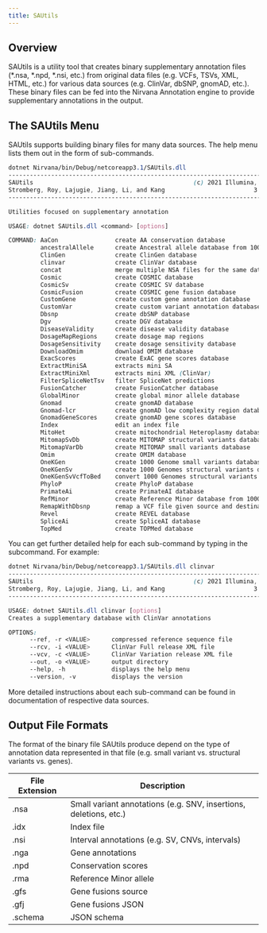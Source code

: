 ```yaml
---
title: SAUtils
---
```


## Overview

SAUtils is a utility tool that creates binary supplementary annotation files (*.nsa, *.npd, *.nsi, etc.) from original data files (e.g. VCFs, TSVs, XML, HTML, etc.) for various data sources (e.g. ClinVar, dbSNP, gnomAD, etc.). These binary files can be fed into the Nirvana Annotation engine to provide supplementary annotations in the output.

## The SAUtils Menu

SAUtils supports building binary files for many data sources. The help menu lists them out in the form of sub-commands.
```scss
dotnet Nirvana/bin/Debug/netcoreapp3.1/SAUtils.dll
---------------------------------------------------------------------------
SAUtils                                             (c) 2021 Illumina, Inc.
Stromberg, Roy, Lajugie, Jiang, Li, and Kang                         3.17.0
---------------------------------------------------------------------------

Utilities focused on supplementary annotation

USAGE: dotnet SAUtils.dll <command> [options]

COMMAND: AaCon                create AA conservation database
         ancestralAllele      create Ancestral allele database from 1000Genomes data
         ClinGen              create ClinGen database
         clinvar              create ClinVar database
         concat               merge multiple NSA files for the same data source having non-overlapping regions
         Cosmic               create COSMIC database
         CosmicSv             create COSMIC SV database
         CosmicFusion         create COSMIC gene fusion database
         CustomGene           create custom gene annotation database
         CustomVar            create custom variant annotation database
         Dbsnp                create dbSNP database
         Dgv                  create DGV database
         DiseaseValidity      create disease validity database
         DosageMapRegions     create dosage map regions
         DosageSensitivity    create dosage sensitivity database
         DownloadOmim         download OMIM database
         ExacScores           create ExAC gene scores database
         ExtractMiniSA        extracts mini SA
         ExtractMiniXml       extracts mini XML (ClinVar)
         FilterSpliceNetTsv   filter SpliceNet predictions
         FusionCatcher        create FusionCatcher database
         GlobalMinor          create global minor allele database
         Gnomad               create gnomAD database
         Gnomad-lcr           create gnomAD low complexity region database
         GnomadGeneScores     create gnomAD gene scores database
         Index                edit an index file
         MitoHet              create mitochondrial Heteroplasmy database
         MitomapSvDb          create MITOMAP structural variants database
         MitomapVarDb         create MITOMAP small variants database
         Omim                 create OMIM database
         OneKGen              create 1000 Genome small variants database
         OneKGenSv            create 1000 Genomes structural variants database
         OneKGenSvVcfToBed    convert 1000 Genomes structural variants VCF file into a BED-like file
         PhyloP               create PhyloP database
         PrimateAi            create PrimateAI database
         RefMinor             create Reference Minor database from 1000 Genome
         RemapWithDbsnp       remap a VCF file given source and destination rsID mappings
         Revel                create REVEL database
         SpliceAi             create SpliceAI database
         TopMed               create TOPMed database
```
You can get further detailed help for each sub-command by typing in the subcommand. For example:
```scss
dotnet Nirvana/bin/Debug/netcoreapp3.1/SAUtils.dll clinvar
---------------------------------------------------------------------------
SAUtils                                             (c) 2021 Illumina, Inc.
Stromberg, Roy, Lajugie, Jiang, Li, and Kang                         3.17.0
---------------------------------------------------------------------------

USAGE: dotnet SAUtils.dll clinvar [options]
Creates a supplementary database with ClinVar annotations

OPTIONS:
      --ref, -r <VALUE>      compressed reference sequence file
      --rcv, -i <VALUE>      ClinVar Full release XML file
      --vcv, -c <VALUE>      ClinVar Variation release XML file
      --out, -o <VALUE>      output directory
      --help, -h             displays the help menu
      --version, -v          displays the version
```
More detailed instructions about each sub-command can be found in documentation of respective data sources.
## Output File Formats
The format of the binary file SAUtils produce depend on the type of annotation data represented in that file (e.g. small variant vs. structural variants vs. genes).

| File Extension  | Description                                               |
|-----------------|-----------------------------------------------------------|
| .nsa            | Small variant annotations (e.g. SNV, insertions, deletions, etc.)|
| .idx            | Index file|
| .nsi            | Interval annotations (e.g. SV, CNVs, intervals)|
| .nga            | Gene annotations |
| .npd            | Conservation scores|
| .rma            | Reference Minor allele|
| .gfs            | Gene fusions source|
| .gfj            | Gene fusions JSON|
| .schema         | JSON schema|
